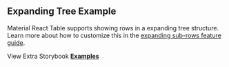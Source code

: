 
<Head>
  <title>{'Expanding Tree Example - Material React Table V2 Docs'}</title>
  <meta
    name="description"
    content="A Material React Table example demonstrating expandable sub-rows in a tree structure"
  />
  <meta
    property="og:title"
    content="Aggregation and Grouping Material React Table Example"
  />
  <meta
    property="og:description"
    content="A Material React Table example demonstrating expandable sub-rows in a tree structure"
  />
</Head>

## Expanding Tree Example

Material React Table supports showing rows in a expanding tree structure. Learn more about how to customize this in the [expanding sub-rows feature guide](/docs/guides/expanding-sub-rows).

<Examples isPage />

View Extra Storybook **[Examples](https://www.material-react-table.dev/?path=/story/features-aggregation-examples)**
